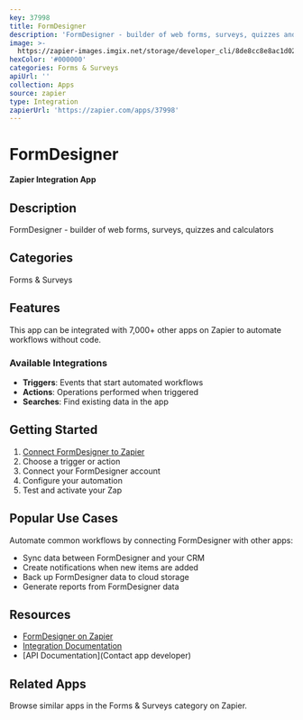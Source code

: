 ```yaml
---
key: 37998
title: FormDesigner
description: 'FormDesigner - builder of web forms, surveys, quizzes and calculators'
image: >-
  https://zapier-images.imgix.net/storage/developer_cli/8de8cc8e8ac1d02d28a0220d6dc089ee.png?auto=format%2Ccompress&ixlib=python-3.0.0&q=50
hexColor: '#000000'
categories: Forms & Surveys
apiUrl: ''
collection: Apps
source: zapier
type: Integration
zapierUrl: 'https://zapier.com/apps/37998'
---
```

# FormDesigner

**Zapier Integration App**

## Description

FormDesigner - builder of web forms, surveys, quizzes and calculators

## Categories

Forms & Surveys

## Features

This app can be integrated with 7,000+ other apps on Zapier to automate workflows without code.

### Available Integrations

- **Triggers**: Events that start automated workflows
- **Actions**: Operations performed when triggered
- **Searches**: Find existing data in the app

## Getting Started

1. [Connect FormDesigner to Zapier](https://zapier.com/apps/37998)
2. Choose a trigger or action
3. Connect your FormDesigner account
4. Configure your automation
5. Test and activate your Zap

## Popular Use Cases

Automate common workflows by connecting FormDesigner with other apps:

- Sync data between FormDesigner and your CRM
- Create notifications when new items are added
- Back up FormDesigner data to cloud storage
- Generate reports from FormDesigner data

## Resources

- [FormDesigner on Zapier](https://zapier.com/apps/37998)
- [Integration Documentation](https://zapier.com/apps/37998/integrations)
- [API Documentation](Contact app developer)

## Related Apps

Browse similar apps in the Forms & Surveys category on Zapier.
